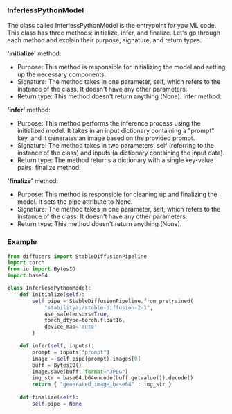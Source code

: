 ### InferlessPythonModel

The class called InferlessPythonModel is the entrypoint for you ML code. This class has three methods: initialize, infer, and finalize. Let's go through each method and explain their purpose, signature, and return types.

**'initialize'** method:

* Purpose: This method is responsible for initializing the model and setting up the necessary components.
* Signature: The method takes in one parameter, self, which refers to the instance of the class. It doesn't have any other parameters.
* Return type: This method doesn't return anything (None).
infer method:


**'infer'** method:


* Purpose: This method performs the inference process using the initialized model. It takes in an input dictionary containing a "prompt" key, and it generates an image based on the provided prompt.
* Signature: The method takes in two parameters: self (referring to the instance of the class) and inputs (a dictionary containing the input data).
* Return type: The method returns a dictionary with a single key-value pairs.
finalize method:



**'finalize'** method:


* Purpose: This method is responsible for cleaning up and finalizing the model. It sets the pipe attribute to None.
* Signature: The method takes in one parameter, self, which refers to the instance of the class. It doesn't have any other parameters.
* Return type: This method doesn't return anything (None).

### Example

```python
from diffusers import StableDiffusionPipeline
import torch
from io import BytesIO
import base64

class InferlessPythonModel:
    def initialize(self):
        self.pipe = StableDiffusionPipeline.from_pretrained(
            "stabilityai/stable-diffusion-2-1",
            use_safetensors=True,
            torch_dtype=torch.float16,
            device_map='auto'
        )

    def infer(self, inputs):
        prompt = inputs["prompt"]
        image = self.pipe(prompt).images[0]
        buff = BytesIO()
        image.save(buff, format="JPEG")
        img_str = base64.b64encode(buff.getvalue()).decode()
        return { "generated_image_base64" : img_str }
        
    def finalize(self):
        self.pipe = None

```



